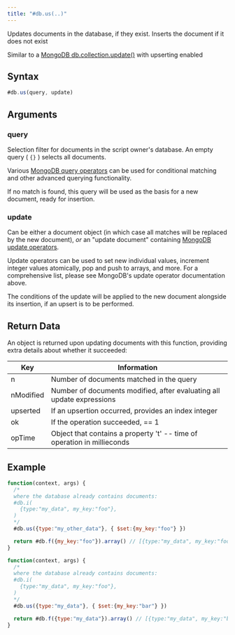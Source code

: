 ```yaml
---
title: "#db.us(..)"
---
```


Updates documents in the database, if they exist. Inserts the document if it does not exist

Similar to a [MongoDB db.collection.update()](https://www.mongodb.com/docs/manual/reference/method/db.collection.update/) with upserting enabled

## Syntax

```js
#db.us(query, update)
```

## Arguments

### query

Selection filter for documents in the script owner's database. An empty query ( `{}` ) selects all documents.

Various [MongoDB query operators](https://www.mongodb.com/docs/manual/reference/operator/query/) can be used for conditional matching and other advanced querying functionality.

If no match is found, this query will be used as the basis for a new document, ready for insertion.

### update

Can be either a document object (in which case all matches will be replaced by the new document), _or_ an "update document" containing [MongoDB update operators](https://www.mongodb.com/docs/manual/reference/operator/update/).

Update operators can be used to set new individual values, increment integer values atomically, pop and push to arrays, and more. For a comprehensive list, please see MongoDB's update operator documentation above.

The conditions of the update will be applied to the new document alongside its insertion, if an upsert is to be performed.

## Return Data

An object is returned upon updating documents with this function, providing extra details about whether it succeeded:

| Key       | Information                                                             |
| --------- | ----------------------------------------------------------------------- |
| n         | Number of documents matched in the query                                |
| nModified | Number of documents modified, after evaluating all update expressions   |
| upserted  | If an upsertion occurred, provides an index integer                     |
| ok        | If the operation succeeded, == 1                                        |
| opTime    | Object that contains a property 't' -- time of operation in millieconds |

## Example

```js
function(context, args) {
  /*
  where the database already contains documents:
  #db.i(
    {type:"my_data", my_key:"foo"},
  )
  */
  #db.us({type:"my_other_data"}, { $set:{my_key:"foo"} })

  return #db.f({my_key:"foo"}).array() // [{type:"my_data", my_key:"foo"}, {type:"my_other_data", my_key:"foo"}]
}
```

```js
function(context, args) {
  /*
  where the database already contains documents:
  #db.i(
    {type:"my_data", my_key:"foo"},
  )
  */
  #db.us({type:"my_data"}, { $set:{my_key:"bar"} })

  return #db.f({type:"my_data"}).array() // [{type:"my_data", my_key:"bar"}]
}
```
